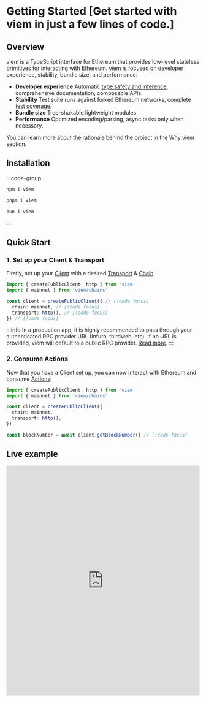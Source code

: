 # Getting Started [Get started with viem in just a few lines of code.]

## Overview

viem is a TypeScript interface for Ethereum that provides low-level stateless primitives for interacting with Ethereum. viem is focused on developer experience, stability, bundle size, and performance:

- **Developer experience** Automatic [type safety and inference](/docs/typescript), comprehensive documentation, composable APIs.
- **Stability** Test suite runs against forked Ethereum networks, complete [test coverage](https://app.codecov.io/gh/wevm/viem).
- **Bundle size** Tree-shakable lightweight modules.
- **Performance** Optimized encoding/parsing, async tasks only when necessary.

You can learn more about the rationale behind the project in the [Why viem](/docs/introduction) section.

## Installation

:::code-group

```bash [npm]
npm i viem
```

```bash [pnpm]
pnpm i viem
```

```bash [bun]
bun i viem
```

:::

## Quick Start

### 1. Set up your Client & Transport

Firstly, set up your [Client](/docs/clients/intro) with a desired [Transport](/docs/clients/intro) & [Chain](/docs/chains/introduction).

```ts twoslash
import { createPublicClient, http } from 'viem'
import { mainnet } from 'viem/chains'

const client = createPublicClient({ // [!code focus]
  chain: mainnet, // [!code focus]
  transport: http(), // [!code focus]
}) // [!code focus]
```

:::info
In a production app, it is highly recommended to pass through your authenticated RPC provider URL (Infura, thirdweb, etc). If no URL is provided, viem will default to a public RPC provider. [Read more](/docs/clients/transports/http#usage).
:::

### 2. Consume Actions

Now that you have a Client set up, you can now interact with Ethereum and consume [Actions](/docs/actions/public/introduction)!

```ts twoslash 
import { createPublicClient, http } from 'viem'
import { mainnet } from 'viem/chains'

const client = createPublicClient({
  chain: mainnet,
  transport: http(),
})

const blockNumber = await client.getBlockNumber() // [!code focus]
```

## Live example

<iframe className="mt-6" width="100%" height="600px" frameBorder="0" src="https://stackblitz.com/edit/viem-getting-started?embed=1&file=index.ts&hideNavigation=1&hideDevTools=true&terminalHeight=1&hideExplorer=1&devtoolsheight=1&ctl=1"></iframe>
